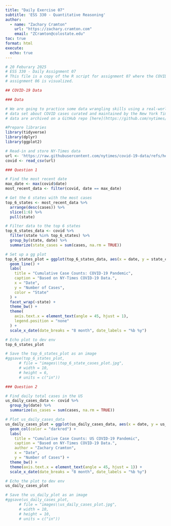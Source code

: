 ```yaml
---
title: "Daily Exercise 07"
subtitle: 'ESS 330 - Quantitative Reasoning'
author:
  - name: "Zachary Cramton"
    url: "https://zachary.cramton.com"
    email: "ZCramton@colostate.edu"
toc: true
format: html
execute:
  echo: true
---
```


```r
# 20 Feburary 2025
# ESS 330 - Daily Assignment 07
# This file is a copy of the R script for assignment 07 where the COVID-19 data from 
# assignment 06 is visualized.

## COVID-19 Data

### Data

# We are going to practice some data wrangling skills using a real-world 
# data set about COVID cases curated and maintained by the New York Times. The
# data are archived on a GitHub repo [here](https://github.com/nytimes/covid-19-data). 

#Prepare libraries
library(tidyverse)
library(dplyr)
library(ggplot2)

# Read-in and store NY-Times data
url <- 'https://raw.githubusercontent.com/nytimes/covid-19-data/refs/heads/master/us-states.csv'
covid <- read_csv(url)

### Question 1

# Find the most recent date
max_date <- max(covid$date)
most_recent_data <- filter(covid, date == max_date)

# Get the 6 states with the most cases
top_6_states <- most_recent_data %>%
  arrange(desc(cases)) %>% 
  slice(1:6) %>% 
  pull(state)

# Filter data to the top 6 states
top_6_states_data <- covid %>% 
  filter(state %in% top_6_states) %>% 
  group_by(state, date) %>% 
  summarize(state_cases = sum(cases, na.rm = TRUE))

# Set up a gg plot
top_6_states_plot = ggplot(top_6_states_data, aes(x = date, y = state_cases, group = state, color = state)) +
  geom_line() +
  labs(
    title = "Cumulative Case Counts: COVID-19 Pandemic",
    caption = "Based on NY-Times COVID-19 Data.",
    x = "Date",
    y = "Number of Cases",
    color = "State"
  ) +
  facet_wrap(~state) + 
  theme_bw() +
  theme(
    axis.text.x = element_text(angle = 45, hjust = 1), 
    legend.position = "none"
  ) + 
  scale_x_date(date_breaks = "8 month", date_labels = "%b %y")

# Echo plot to dev env
top_6_states_plot

# Save the top_6_states_plot as an image
#ggsave(top_6_states_plot, 
      # file = "images\\top_6_state_cases_plot.jpg", 
      # width = 10,
      # height = 6,
      # units = c("in"))

### Question 2

# Find daily total cases in the US
us_daily_cases_data <- covid %>% 
  group_by(date) %>% 
  summarize(us_cases = sum(cases, na.rm = TRUE))

# Plot us_daily_cases_data
us_daily_cases_plot = ggplot(us_daily_cases_data, aes(x = date, y = us_cases)) + 
  geom_col(color = "darkred") + 
  labs(
    title = "Cumulative Case Counts: US COVID-19 Pandemic",
    caption = "Based on NY-Times COVID-19 Data.",
    author = "Zachary Cramton",
    x = "Date",
    y = "Number of Cases") +
  theme_bw() +
  theme(axis.text.x = element_text(angle = 45, hjust = 1)) +
  scale_x_date(date_breaks = "8 month", date_labels = "%b %y")

# Echo the plot to dev env
us_daily_cases_plot

# Save the us_daily_plot as an image
#ggsave(us_daily_cases_plot,
      # file = "images\\us_daily_cases_plot.jpg",
      # width = 10,
      # height = 10,
      # units = c("in"))


```

